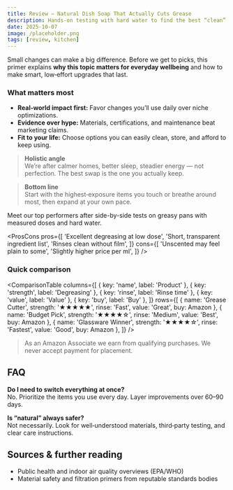```yaml
---
title: Review — Natural Dish Soap That Actually Cuts Grease
description: Hands-on testing with hard water to find the best “clean” dish soap for everyday use.
date: 2025-10-07
image: /placeholder.png
tags: [review, kitchen]
---
```

Small changes can make a big difference. Before we get to picks, this primer explains **why this topic matters for everyday wellbeing** and how to make smart, low‑effort upgrades that last.

### What matters most
- **Real‑world impact first:** Favor changes you’ll use daily over niche optimizations.
- **Evidence over hype:** Materials, certifications, and maintenance beat marketing claims.
- **Fit to your life:** Choose options you can easily clean, store, and afford to keep using.

> **Holistic angle**  
> We’re after calmer homes, better sleep, steadier energy — not perfection. The best swap is the one you actually keep.

> **Bottom line**  
> Start with the highest‑exposure items you touch or breathe around most, then expand at your own pace.

<RatingStars value={4.5} />

Meet our top performers after side-by-side tests on greasy pans with measured doses and hard water.

<ProsCons
  pros={[
    'Excellent degreasing at low dose',
    'Short, transparent ingredient list',
    'Rinses clean without film',
  ]}
  cons={[
    'Unscented may feel plain to some',
    'Slightly higher price per ml',
  ]}
/>

### Quick comparison

<ComparisonTable
  columns={[
    { key: 'name', label: 'Product' },
    { key: 'strength', label: 'Degreasing' },
    { key: 'rinse', label: 'Rinse time' },
    { key: 'value', label: 'Value' },
    { key: 'buy', label: 'Buy' },
  ]}
  rows={[
    { name: 'Grease Cutter', strength: '★★★★★', rinse: 'Fast', value: 'Great', buy: <AmazonLink asin="B07PGL2N7J">Amazon</AmazonLink> },
    { name: 'Budget Pick', strength: '★★★★☆', rinse: 'Medium', value: 'Best', buy: <AmazonLink asin="B07PGL2N7J">Amazon</AmazonLink> },
    { name: 'Glassware Winner', strength: '★★★★☆', rinse: 'Fastest', value: 'Good', buy: <AmazonLink asin="B07PGL2N7J">Amazon</AmazonLink> },
  ]}
/>

> As an Amazon Associate we earn from qualifying purchases. We never accept payment for placement.

## FAQ
**Do I need to switch everything at once?**  
No. Prioritize the items you use every day. Layer improvements over 60–90 days.

**Is “natural” always safer?**  
Not necessarily. Look for well‑understood materials, third‑party testing, and clear care instructions.

## Sources & further reading
- Public health and indoor air quality overviews (EPA/WHO)
- Material safety and filtration primers from reputable standards bodies
